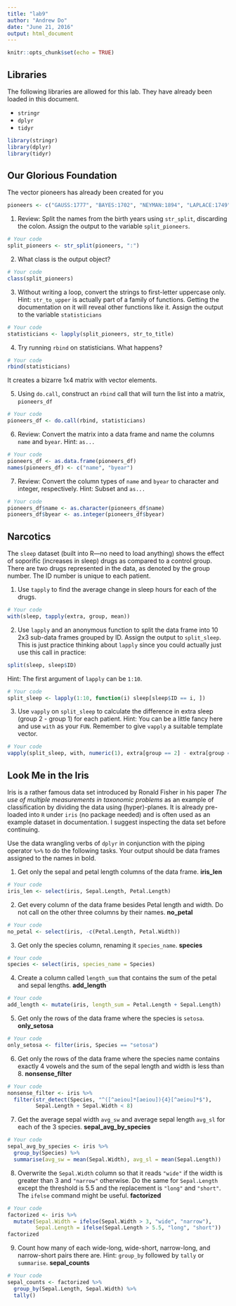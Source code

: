 ```yaml
---
title: "lab9"
author: "Andrew Do"
date: "June 21, 2016"
output: html_document
---
```


```r
knitr::opts_chunk$set(echo = TRUE)
```

## Libraries

The following libraries are allowed for this lab.  They have already been loaded in this document.

* `stringr`
* `dplyr`
* `tidyr`

```r
library(stringr)
library(dplyr)
library(tidyr)
```


## Our Glorious Foundation

The vector pioneers has already been created for you
```r
pioneers <- c("GAUSS:1777", "BAYES:1702", "NEYMAN:1894", "LAPLACE:1749")
```

1.  Review: Split the names from the birth years using `str_split`, discarding the colon.  Assign the output to the variable `split_pioneers`.
```r
# Your code
split_pioneers <- str_split(pioneers, ":")
```

2.  What class is the output object?
```r
# Your code
class(split_pioneers)
```

3.  Without writing a loop, convert the strings to first-letter uppercase only.  Hint: `str_to_upper` is actually part of a family of functions.  Getting the documentation on it will reveal other functions like it.  Assign the output to the variable `statisticians`
```r
# Your code
statisticians <- lapply(split_pioneers, str_to_title)
```

4.  Try running `rbind` on statisticians.  What happens?
```r
# Your code
rbind(statisticians)
```
It creates a bizarre 1x4 matrix with vector elements.

5.  Using `do.call`, construct an `rbind` call that will turn the list into a matrix, `pioneers_df`
```r
# Your code
pioneers_df <- do.call(rbind, statisticians)
```

6.  Review: Convert the matrix into a data frame and name the columns `name` and `byear`.  Hint: `as...`
```r
# Your code
pioneers_df <- as.data.frame(pioneers_df)
names(pioneers_df) <- c("name", "byear")
```

7.  Review: Convert the column types of `name` and `byear` to character and integer, respectively.  Hint: Subset and `as...` 
```r
# Your code
pioneers_df$name <- as.character(pioneers_df$name)
pioneers_df$byear <- as.integer(pioneers_df$byear)
```

## Narcotics

The `sleep` dataset (built into R---no need to load anything) shows the effect of soporific (increases in sleep) drugs as compared to a control group.  There are two drugs represented in the data, as denoted by the group number.  The ID number is unique to each patient.

1.  Use `tapply` to find the average change in sleep hours for each of the drugs.
```r
# Your code
with(sleep, tapply(extra, group, mean))
```

2.  Use `lapply` and an anonymous function to split the data frame into 10 2x3 sub-data frames grouped by ID.  Assign the output to `split_sleep`.  This is just practice thinking about `lapply` since you could actually just use this call in practice:
```r
split(sleep, sleep$ID)
```

Hint: The first argument of `lapply` can be `1:10`.
```r
# Your code
split_sleep <- lapply(1:10, function(i) sleep[sleep$ID == i, ])
```

3.  Use `vapply` on `split_sleep` to calculate the difference in extra sleep (group 2 - group 1) for each patient.  Hint: You can be a little fancy here and use `with` as your `FUN`.  Remember to give `vapply` a suitable template vector.
```r
# Your code
vapply(split_sleep, with, numeric(1), extra[group == 2] - extra[group == 1])
```

## Look Me in the Iris

Iris is a rather famous data set introduced by Ronald Fisher in his paper _The use of multiple measurements in taxonomic problems_ as an example of classification by dividing the data using (hyper)-planes.  It is already pre-loaded into `R` under `iris` (no package needed) and is often used as an example dataset in documentation.  I suggest inspecting the data set before continuing.

Use the data wrangling verbs of `dplyr` in conjunction with the piping operator `%>%` to do the following tasks.  Your output should be data frames assigned to the names in bold.

1.  Get only the sepal and petal length columns of the data frame.  __iris_len__
```r
# Your code
iris_len <- select(iris, Sepal.Length, Petal.Length)
```
2.  Get every column of the data frame besides Petal length and width.  Do not call on the other three columns by their names.  __no_petal__
```r
# Your code
no_petal <- select(iris, -c(Petal.Length, Petal.Width))
```
3.  Get only the species column, renaming it `species_name`.  __species__
```r
# Your code
species <- select(iris, species_name = Species)
```
4.  Create a column called `length_sum` that contains the sum of the petal and sepal lengths.  __add_length__
```r
# Your code
add_length <- mutate(iris, length_sum = Petal.Length + Sepal.Length)
```
5.  Get only the rows of the data frame where the species is `setosa`. __only_setosa__
```r
# Your code
only_setosa <- filter(iris, Species == "setosa")
```
6.  Get only the rows of the data frame where the species name contains exactly 4 vowels and the sum of the sepal length and width is less than 8.  __nonsense_filter__
```r
# Your code
nonsense_filter <- iris %>%
  filter(str_detect(Species, "^([^aeiou]*[aeiou]){4}[^aeiou]*$"),
         Sepal.Length + Sepal.Width < 8)
```
7.  Get the average sepal width `avg_sw` and average sepal length `avg_sl` for each of the 3 species.  __sepal_avg_by_species__
```r
# Your code
sepal_avg_by_species <- iris %>%
  group_by(Species) %>%
  summarise(avg_sw = mean(Sepal.Width), avg_sl = mean(Sepal.Length))
```
8.  Overwrite the `Sepal.Width` column so that it reads `"wide"` if the width is greater than 3 and `"narrow"` otherwise.  Do the same for `Sepal.Length` except the threshold is 5.5 and the replacement is `"long"` and `"short"`.  The `ifelse` command might be useful.  __factorized__
```r
# Your code
factorized <- iris %>% 
  mutate(Sepal.Width = ifelse(Sepal.Width > 3, "wide", "narrow"),
         Sepal.Length = ifelse(Sepal.Length > 5.5, "long", "short"))
factorized
```
9.  Count how many of each wide-long, wide-short, narrow-long, and narrow-short pairs there are.  Hint: `group_by` followed by `tally` or `summarise`.  __sepal_counts__
```r
# Your code
sepal_counts <- factorized %>%
  group_by(Sepal.Length, Sepal.Width) %>%
  tally()
```

